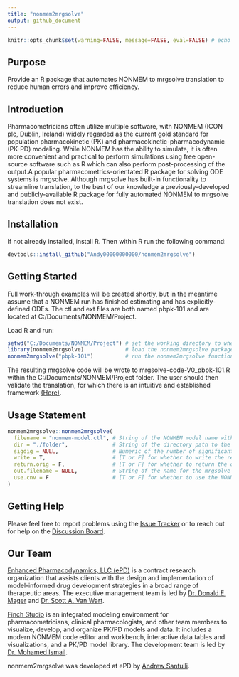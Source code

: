 ```yaml
---
title: "nonmem2mrgsolve"
output: github_document
---
```


```r
knitr::opts_chunk$set(warning=FALSE, message=FALSE, eval=FALSE) # echo = FALSE
```

## Purpose

Provide an R package that automates NONMEM to mrgsolve translation to reduce human errors and improve efficiency.

## Introduction

Pharmacometricians often utilize multiple software, with NONMEM (ICON plc, Dublin, Ireland) widely regarded as the current gold standard for population pharmacokinetic (PK) and pharmacokinetic-pharmacodynamic (PK-PD) modeling. While NONMEM has the ability to simulate, it is often more convenient and practical to perform simulations using free open-source software such as R which can also perform post-processing of the output.A popular pharmacometrics-orientated R package for solving ODE systems is mrgsolve. Although mrgsolve has built-in functionality to streamline translation, to the best of our knowledge a previously-developed and publicly-available R package for fully automated NONMEM to mrgsolve translation does not exist.

## Installation

If not already installed, install R. Then within R run the following command:
```r
devtools::install_github("Andy00000000000/nonmem2mrgsolve")
```

## Getting Started

Full work-through examples will be created shortly, but in the meantime assume that a NONMEM run has finished estimating and has explicitly-defined ODEs. The ctl and ext files are both named pbpk-101 and are located at C:/Documents/NONMEM/Project.

Load R and run:
```r
setwd("C:/Documents/NONMEM/Project") # set the working directory to where the NONMEM files are located
library(nonmem2mrgsolve)             # load the nonmem2mrgsolve package
nonmem2mrgsolve("pbpk-101")          # run the nonmem2mrgsolve function with default settings
```

The resulting mrgsolve code will be wrote to mrgsolve-code-V0_pbpk-101.R within the C:/Documents/NONMEM/Project folder. The user should then validate the translation, for which there is an intuitive and established framework [(Here)](https://mrgsolve.org/blog/posts/2023-update-validation.html).

## Usage Statement

```r
nonmem2mrgsolve::nonmem2mrgsolve(
  filename = "nonmem-model.ctl", # String of the NONMEM model name with or without the .ctl extension
  dir = "./folder",              # String of the directory path to the NONMEM files (if not already given in the file name input or the working directory already set)
  sigdig = NULL,                 # Numeric of the number of significant digits to round non-fixed thetas and etas to; default NULL for no rounding
  write = T,                     # [T or F] for whether to write the resulting mrgsolve code to an R file
  return.orig = F,               # [T or F] for whether to return the original NONMEM ctl and ext (or cnv) files to the R environment
  out.filename = NULL,           # String of the name for the mrgsolve output file without the .R extension; NULL for default naming
  use.cnv = F                    # [T or F] for whether to use the NONMEM cnv file for parameter estimates instead of the ext file
)
```

## Getting Help

Please feel free to report problems using the [Issue Tracker](https://github.com/Andy00000000000/nonmem2mrgsolve/issues) or to reach out for help on the [Discussion Board](https://github.com/Andy00000000000/nonmem2mrgsolve/discussions).

## Our Team

[Enhanced Pharmacodynamics, LLC (ePD)](https://www.epd-llc.com/) is a contract research organization that assists clients with the design and implementation of model-informed drug development strategies in a broad range of therapeutic areas. The executive management team is led by [Dr. Donald E. Mager](https://www.linkedin.com/in/don-mager-2652615/) and [Dr. Scott A. Van Wart](https://www.linkedin.com/in/scott-van-wart-2b6002a/).

[Finch Studio](https://finchstudio.io/) is an integrated modeling environment for pharmacometricians, clinical pharmacologists, and other team members to visualize, develop, and organize PK/PD models and data. It includes a modern NONMEM code editor and workbench, interactive data tables and visualizations, and a PK/PD model library. The development team is led by [Dr. Mohamed Ismail](https://www.linkedin.com/in/mohamed-ismail-bb54a367/).

nonmem2mrgsolve was developed at ePD by [Andrew Santulli](https://www.linkedin.com/in/andrew-santulli-219034156/).
